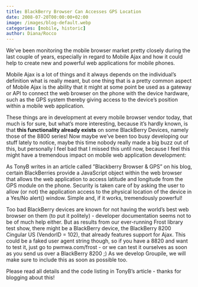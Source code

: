 ```yaml
---
title: BlackBerry Browser Can Accesses GPS Location
date: 2008-07-20T00:00:00+02:00
image: /images/blog-default.webp
categories: [mobile, historic]
author: Diana/Rocco
---
```


<div class="entry-content">
We’ve been monitoring the mobile browser market pretty closely during the last couple of years, especially in regard to Mobile Ajax and how it could help to create new and powerful web applications for mobile phones.



Mobile Ajax is a lot of things and it always depends on the individual’s definition what is really meant, but one thing that is a pretty common aspect of Mobile Ajax is the ability that it might at some point be used as a gateway or API to connect the web browser on the phone with the device hardware, such as the GPS system thereby giving access to the device’s position within a mobile web application.



These things are in development at every mobile browser vendor today, that much is for sure, but what’s more interesting, because it’s hardly known, is that <span class="Apple-style-span" style="font-weight: bold">this functionality already exists</span> on some BlackBerry Devices, namely those of the 8800 series! Now maybe we’ve been too busy developing  our stuff lately to notice, maybe this time nobody really made a big buzz out of this, but personally I feel bad that I missed this until now, because I feel this might have a tremendous impact on mobile web application development:

As TonyB writes in an article called ”Blackberry Browser &amp; GPS” on  his blog, certain BlackBerries provide a JavaScript object within the web browser that allows the web application to access  latitude and  longitude from the GPS module on the phone. Security is taken care of by asking the user to allow (or not) the application access to the physical location of the device in a Yes/No alert() window. Simple and, if it works, tremendously powerful!



Too bad BlackBerry devices are known for not having the world’s best web browser on them (to put it politely) - developer documentation seems not to be of much help either. But as results from our ever-running Frost library test show, there might be a BlackBerry device, the BlackBerry 8200  Cingular US (VendorID = 102), that already features support for Ajax. This could be a faked user agent string though, so if you have a 8820 and want to test it, just go to  pwmwa.com/frost - or we can test it ourselves as soon as you send us over a BlackBerry 8200 ;) As we develop Groupile, we will make sure to include this as soon as possible too.



Please read all details and the code listing in TonyB’s article - thanks for blogging about this!
</div>


